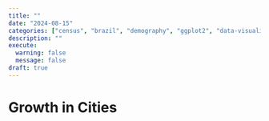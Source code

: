 ```yaml
---
title: ""
date: "2024-08-15"
categories: ["census", "brazil", "demography", "ggplot2", "data-visualization"]
description: ""
execute: 
  warning: false
  message: false
draft: true
---
```


# Growth in Cities
